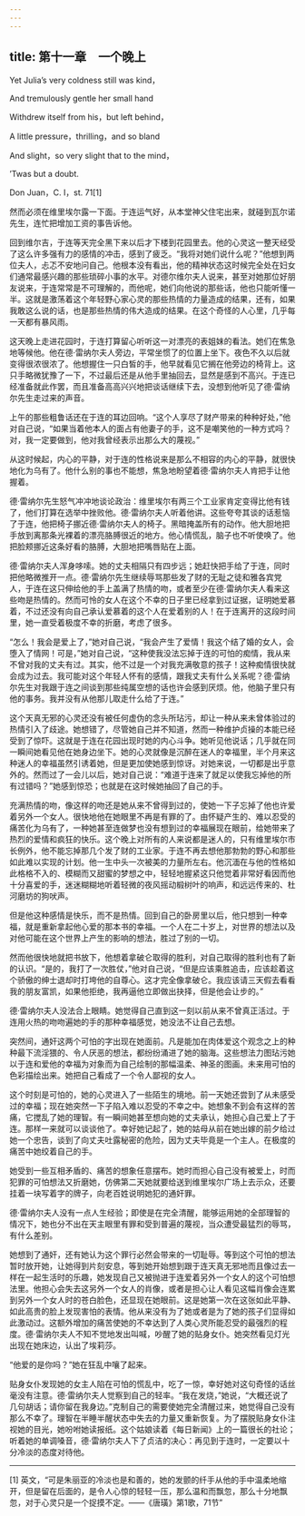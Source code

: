 ```yaml
---
---
---
```

title: 第十一章　一个晚上
---

Yet Julia’s very coldness still was kind，

And tremulously gentle her small hand

Withdrew itself from his，but left behind，

A little pressure，thrilling，and so bland

And slight，so very slight that to the mind，

’Twas but a doubt.

Don Juan，C. I，st. 71[1]





然而必须在维里埃尔露一下面。于连运气好，从本堂神父住宅出来，就碰到瓦尔诺先生，连忙把增加工资的事告诉他。

回到维尔吉，于连等天完全黑下来以后才下楼到花园里去。他的心灵这一整天经受了这么许多强有力的感情的冲击，感到了疲乏。“我将对她们说什么呢？”他想到两位夫人，忐忑不安地问自己。他根本没有看出，他的精神状态这时候完全处在妇女们通常最感兴趣的那些琐碎小事的水平。对德尔维尔夫人说来，甚至对她那位好朋友说来，于连常常是不可理解的，而他呢，她们向他说的那些话，他也只能听懂一半。这就是激荡着这个年轻野心家心灵的那些热情的力量造成的结果，还有，如果我敢这么说的话，也是那些热情的伟大造成的结果。在这个奇怪的人心里，几乎每一天都有暴风雨。

这天晚上走进花园时，于连打算留心听听这一对漂亮的表姐妹的看法。她们在焦急地等候他。他在德·雷纳尔夫人旁边，平常坐惯了的位置上坐下。夜色不久以后就变得很浓很浓了。他想握住一只白皙的手，他早就看见它搁在他旁边的椅背上。这只手略微犹豫了一下，不过最后还是从他手里抽回去，显然是感到不高兴。于连已经准备就此作罢，而且准备高高兴兴地把谈话继续下去，没想到他听见了德·雷纳尔先生走过来的声音。

上午的那些粗鲁话还在于连的耳边回响。“这个人享尽了财产带来的种种好处，”他对自己说，“如果当着他本人的面占有他妻子的手，这不是嘲笑他的一种方式吗？对，我一定要做到，他对我曾经表示出那么大的蔑视。”

从这时候起，内心的平静，对于连的性格说来是那么不相容的内心的平静，就很快地化为乌有了。他什么别的事也不能想，焦急地盼望着德·雷纳尔夫人肯把手让他握着。

德·雷纳尔先生怒气冲冲地谈论政治：维里埃尔有两三个工业家肯定变得比他有钱了，他们打算在选举中挫败他。德·雷纳尔夫人听着他讲。这些夸夸其谈的话惹恼了于连，他把椅子挪近德·雷纳尔夫人的椅子。黑暗掩盖所有的动作。他大胆地把手放到离那条光裸着的漂亮胳膊很近的地方。他心情慌乱，脑子也不听使唤了。他把脸颊挪近这条好看的胳膊，大胆地把嘴唇贴在上面。

德·雷纳尔夫人浑身哆嗦。她的丈夫相隔只有四步远；她赶快把手给了于连，同时把他略微推开一点。德·雷纳尔先生继续辱骂那些发了财的无耻之徒和雅各宾党人，于连在这只伸给他的手上盖满了热情的吻，或者至少在德·雷纳尔夫人看来这些吻是热情的。然而可怜的女人在这个不幸的日子里已经拿到过证据，证明她爱慕着，不过还没有向自己承认爱慕着的这个人在爱着别的人！在于连离开的这段时间里，她一直受着极度不幸的折磨，考虑了很多。

“怎么！我会是爱上了，”她对自己说，“我会产生了爱情！我这个结了婚的女人，会堕入了情网！可是，”她对自己说，“这种使我没法忘掉于连的可怕的痴情，我从来不曾对我的丈夫有过。其实，他不过是一个对我充满敬意的孩子！这种痴情很快就会成为过去。我可能对这个年轻人怀有的感情，跟我丈夫有什么关系呢？德·雷纳尔先生对我跟于连之间谈到那些纯属空想的话也许会感到厌烦。他，他脑子里只有他的事务。我并没有从他那儿取走什么给了于连。”

这个天真无邪的心灵还没有被任何虚伪的念头所玷污，却让一种从来未曾体验过的热情引入了歧途。她想错了，尽管她自己并不知道，然而一种维护贞操的本能已经受到了惊吓。这就是于连在花园出现时她的内心斗争。她听见他说话；几乎就在同一瞬间她看见他在她身边坐下。她的心灵就像是沉醉在迷人的幸福里，半个月来这种迷人的幸福虽然引诱着她，但是更加使她感到惊讶。对她来说，一切都是出乎意外的。然而过了一会儿以后，她对自己说：“难道于连来了就足以使我忘掉他的所有过错吗？”她感到惊恐；也就是在这时候她抽回了自己的手。

充满热情的吻，像这样的吻还是她从来不曾得到过的，使她一下子忘掉了他也许爱着另外一个女人。很快地他在她眼里不再是有罪的了。由怀疑产生的、难以忍受的痛苦化为乌有了，一种她甚至连做梦也没有想到过的幸福展现在眼前，给她带来了热烈的爱情和疯狂的快乐。这个晚上对所有的人来说都是迷人的，只有维里埃尔市长例外，他不能忘掉那几个发了财的工业家。于连不再去想他那勃勃的野心和那些如此难以实现的计划。他一生中头一次被美的力量所左右。他沉湎在与他的性格如此格格不入的、模糊而又甜蜜的梦想之中，轻轻地握紧这只他觉着非常好看因而他十分喜爱的手，迷迷糊糊地听着轻微的夜风摇动椴树叶的响声，和远远传来的、杜河磨坊的狗吠声。

但是他这种感情是快乐，而不是热情。回到自己的卧房里以后，他只想到一种幸福，就是重新拿起他心爱的那本书的幸福。一个人在二十岁上，对世界的想法以及对他可能在这个世界上产生的影响的想法，胜过了别的一切。

然而他很快地就把书放下，他想着拿破仑取得的胜利，对自己取得的胜利也有了新的认识。“是的，我打了一次胜仗，”他对自己说，“但是应该乘胜追击，应该趁着这个骄傲的绅士退却时打垮他的自尊心。这才完全像拿破仑。我应该请三天假去看看我的朋友富凯，如果他拒绝，我再逼他立即做出抉择，但是他会让步的。”

德·雷纳尔夫人没法合上眼睛。她觉得自己直到这一刻以前从来不曾真正活过。于连用火热的吻吻遍她的手的那种幸福感觉，她没法不让自己去想。

突然间，通奸这两个可怕的字出现在她面前。凡是能加在肉体爱这个观念之上的种种最下流淫猥的、令人厌恶的想法，都纷纷涌进了她的脑海。这些想法力图玷污她以于连和爱他的幸福为对象而为自己绘制的那幅温柔、神圣的图画。未来用可怕的色彩描绘出来。她把自己看成了一个令人鄙视的女人。

这个时刻是可怕的，她的心灵进入了一些陌生的境地。前一天她还尝到了从未感受过的幸福；现在她突然一下子陷入难以忍受的不幸之中。她想象不到会有这样的苦痛，它搅乱了她的理智。有一瞬间她甚至想向她的丈夫承认，她担心自己爱上了于连。那样一来就可以谈谈他了。幸好她记起了，她的姑母从前在她出嫁的前夕给过她一个忠告，谈到了向丈夫吐露秘密的危险，因为丈夫毕竟是一个主人。在极度的痛苦中她绞着自己的手。

她受到一些互相矛盾的、痛苦的想象任意摆布。她时而担心自己没有被爱上，时而犯罪的可怕想法又折磨她，仿佛第二天她就要给送到维里埃尔广场上去示众，还要挂着一块写着字的牌子，向老百姓说明她犯的通奸罪。

德·雷纳尔夫人没有一点人生经验；即使是在完全清醒，能够运用她的全部理智的情况下，她也分不出在天主眼里有罪和受到普遍的蔑视，当众遭受最猛烈的辱骂，有什么差别。

她想到了通奸，还有她认为这个罪行必然会带来的一切耻辱。等到这个可怕的想法暂时放开她，让她得到片刻安息，等到她开始想到跟于连天真无邪地而且像过去一样在一起生活时的乐趣，她发现自己又被抛进于连爱着另外一个女人的这个可怕想法里。他担心会失去这另外一个女人的肖像，或者是担心让人看见这幅肖像会连累到另外一个女人时的苍白脸色，还显现在她眼前。这是她第一次在这张如此平静、如此高贵的脸上发现害怕的表情。他从来没有为了她或者是为了她的孩子们显得如此激动过。这额外增加的痛苦使她的不幸达到了人类心灵所能忍受的最强烈的程度。德·雷纳尔夫人不知不觉地发出叫喊，吵醒了她的贴身女仆。她突然看见灯光出现在她床边，认出了埃莉莎。

“他爱的是你吗？”她在狂乱中嚷了起来。

贴身女仆发现她的女主人陷在可怕的慌乱中，吃了一惊，幸好她对这句奇怪的话丝毫没有注意。德·雷纳尔夫人觉察到自己的轻率。“我在发烧，”她说，“大概还说了几句胡话；请你留在我身边。”克制自己的需要使她完全清醒过来，她觉得自己没有那么不幸了。理智在半睡半醒状态中失去的力量又重新恢复。为了摆脱贴身女仆注视她的目光，她吩咐她读报纸。这个姑娘读着《每日新闻》上的一篇很长的社论；听着她的单调嗓音，德·雷纳尔夫人下了贞洁的决心：再见到于连时，一定要以十分冷淡的态度对待他。



* * *



[1] 英文，“可是朱丽亚的冷淡也是和善的，她的发颤的纤手从他的手中温柔地缩开，但是留在后面的，是令人心惊的轻轻一压，那么温和而飘忽，那么十分地飘忽，对于心灵只是一个捉摸不定。——《唐璜》第1歌，71节”